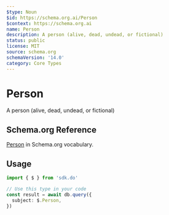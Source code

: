 ```yaml
---
$type: Noun
$id: https://schema.org.ai/Person
$context: https://schema.org.ai
name: Person
description: A person (alive, dead, undead, or fictional)
status: public
license: MIT
source: schema.org
schemaVersion: '14.0'
category: Core Types
---
```


# Person

A person (alive, dead, undead, or fictional)

## Schema.org Reference

[Person](https://schema.org/Person) in Schema.org vocabulary.

## Usage

```typescript
import { $ } from 'sdk.do'

// Use this type in your code
const result = await db.query({
  subject: $.Person,
})
```
